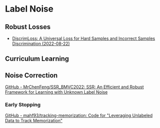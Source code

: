 # Label Noise

## Robust Losses


- [DiscrimLoss: A Universal Loss for Hard Samples and Incorrect Samples Discrimination (2022-08-22)](https://arxiv.org/abs/2208.09884)

## Curriculum Learning


## Noise Correction

[GitHub - MrChenFeng/SSR_BMVC2022: SSR: An Efficient and Robust Framework for Learning with Unknown Label Noise](https://github.com/MrChenFeng/SSR_BMVC2022)


### Early Stopping

[GitHub - mahf93/tracking-memorization: Code for "Leveraging Unlabeled Data to Track Memorization"](https://github.com/mahf93/tracking-memorization)




